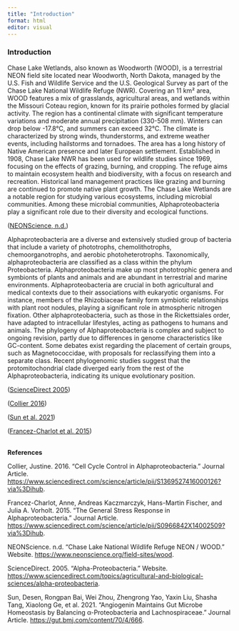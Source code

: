 ```yaml
---
title: "Introduction"
format: html
editor: visual
---
```


### **Introduction**

Chase Lake Wetlands, also known as Woodworth (WOOD), is a terrestrial NEON field site located near Woodworth, North Dakota, managed by the U.S. Fish and Wildlife Service and the U.S. Geological Survey as part of the Chase Lake National Wildlife Refuge (NWR). Covering an 11 km² area, WOOD features a mix of grasslands, agricultural areas, and wetlands within the Missouri Coteau region, known for its prairie potholes formed by glacial activity. The region has a continental climate with significant temperature variations and moderate annual precipitation (330-508 mm). Winters can drop below -17.8°C, and summers can exceed 32°C. The climate is characterized by strong winds, thunderstorms, and extreme weather events, including hailstorms and tornadoes. The area has a long history of Native American presence and later European settlement. Established in 1908, Chase Lake NWR has been used for wildlife studies since 1969, focusing on the effects of grazing, burning, and cropping. The refuge aims to maintain ecosystem health and biodiversity, with a focus on research and recreation. Historical land management practices like grazing and burning are continued to promote native plant growth. The Chase Lake Wetlands are a notable region for studying various ecosystems, including microbial communities. Among these microbial communities, Alphaproteobacteria play a significant role due to their diversity and ecological functions.

([NEONScience, n.d.](https://derekyee21.github.io/Final-Project/Introduction.html#ref-noauthor_chase_nodate))

Alphaproteobacteria are a diverse and extensively studied group of bacteria that include a variety of phototrophs, chemolithotrophs, chemoorganotrophs, and aerobic photoheterotrophs. Taxonomically, alphaproteobacteria are classified as a class within the phylum Proteobacteria. Alphaproteobacteria make up most phototrophic genera and symbionts of plants and animals and are abundant in terrestrial and marine environments. Alphaproteobacteria are crucial in both agricultural and medical contexts due to their associations with eukaryotic organisms. For instance, members of the Rhizobiaceae family form symbiotic relationships with plant root nodules, playing a significant role in atmospheric nitrogen fixation. Other alphaproteobacteria, such as those in the Rickettsiales order, have adapted to intracellular lifestyles, acting as pathogens to humans and animals. The phylogeny of Alphaproteobacteria is complex and subject to ongoing revision, partly due to differences in genome characteristics like GC-content. Some debates exist regarding the placement of certain groups, such as Magnetococcidae, with proposals for reclassifying them into a separate class. Recent phylogenomic studies suggest that the protomitochondrial clade diverged early from the rest of the Alphaproteobacteria, indicating its unique evolutionary position.

([ScienceDirect 2005](https://derekyee21.github.io/Final-Project/Introduction.html#ref-noauthor_alpha-proteobacteria_nodate))

([Collier 2016](https://derekyee21.github.io/Final-Project/Introduction.html#ref-collier_cell_2016))

([Sun et al. 2021](https://derekyee21.github.io/Final-Project/Introduction.html#ref-sun_angiogenin_2021))

([Francez-Charlot et al. 2015](https://derekyee21.github.io/Final-Project/Introduction.html#ref-francez-charlot_general_2015))

\
**References**

Collier, Justine. 2016. “Cell Cycle Control in Alphaproteobacteria.” Journal Article. <https://www.sciencedirect.com/science/article/pii/S1369527416000126?via%3Dihub>.

Francez-Charlot, Anne, Andreas Kaczmarczyk, Hans-Martin Fischer, and Julia A. Vorholt. 2015. “The General Stress Response in Alphaproteobacteria.” Journal Article. <https://www.sciencedirect.com/science/article/pii/S0966842X14002509?via%3Dihub>.

NEONScience. n.d. “Chase Lake National Wildlife Refuge NEON / WOOD.” Website. <https://www.neonscience.org/field-sites/wood>.

ScienceDirect. 2005. “Alpha-Proteobacteria.” Website. <https://www.sciencedirect.com/topics/agricultural-and-biological-sciences/alpha-proteobacteria>.

Sun, Desen, Rongpan Bai, Wei Zhou, Zhengrong Yao, Yaxin Liu, Shasha Tang, Xiaolong Ge, et al. 2021. “Angiogenin Maintains Gut Microbe Homeostasis by Balancing α-Proteobacteria and Lachnospiraceae.” Journal Article. <https://gut.bmj.com/content/70/4/666>.
